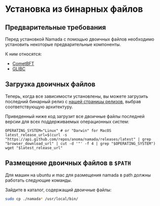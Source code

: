 # Установка из бинарных файлов

## Предварительные требования

Перед установкой Namada с помощью двоичных файлов необходимо установить некоторые предварительные компоненты.

К ним относятся:

- [CometBFT](./binaries/prerequisites.mdx#installing-cometbft)
- [GLIBC](./binaries/prerequisites.mdx#installing-glibc)

## Загрузка двоичных файлов

Теперь, когда все зависимости установлены, вы можете загрузить последний бинарный релиз с [нашей страницы релизов](https://github.com/anoma/namada/releases), выбрав соответствующую архитектуру.

Приведенный ниже код загрузит все двоичные файлы последней версии для всех поддерживаемых операционных систем:

```shell copy
OPERATING_SYSTEM="Linux" # or "Darwin" for MacOS
latest_release_url=$(curl -s "https://api.github.com/repos/anoma/namada/releases/latest" | grep "browser_download_url" | cut -d '"' -f 4 | grep "$OPERATING_SYSTEM")
wget "$latest_release_url"
```

## Размещение двоичных файлов в `$PATH`

Для машин на ubuntu и mac для размещения namada в path должны работать следующие команды.

Зайдите в каталог, содержащий двоичные файлы:

```bash copy
sudo cp ./namada* /usr/local/bin/
```
